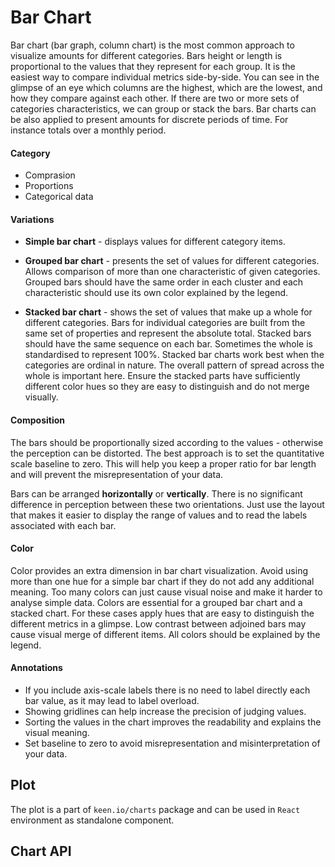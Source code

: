 

<Meta title="Visualizations / Bar Chart / Description" component={BarChart} />

# Bar Chart

Bar chart (bar graph, column chart) is the most common approach to visualize amounts for different categories. Bars height or length is proportional to the values that they represent for each group. It is the easiest way to compare individual metrics side-by-side. You can see in the glimpse of an eye which columns are the highest, which are the lowest, and how they compare against each other. If there are two or more sets of categories characteristics, we can group or stack the bars. Bar charts can be also applied to present amounts for discrete periods of time. For instance totals over a monthly period.

#### Category
- Comprasion
- Proportions
- Categorical data

#### Variations

- **Simple bar chart** - displays values for different category items.

- **Grouped bar chart** - presents the set of values for different categories. Allows comparison of more than one characteristic of given categories. Grouped bars should have the same order in each cluster and each characteristic should use its own color explained by the legend.

- **Stacked bar chart** - shows the set of values that make up a whole for different categories. Bars for individual categories are built from the same set of properties and represent the absolute total. Stacked bars should have the same sequence on each bar. Sometimes the whole is standardised to represent 100%. Stacked bar charts work best when the categories are ordinal in nature. The overall pattern of spread across the whole is important here. Ensure the stacked parts have sufficiently different color hues so they are easy to distinguish and do not merge visually.

#### Composition
The bars should be proportionally sized according to the values - otherwise the perception can be distorted. The best approach is to set the quantitative scale baseline to zero. This will help you keep a proper ratio for bar length and will prevent the misrepresentation of your data.

Bars can be arranged **horizontally** or **vertically**. There is no significant difference in perception between these two orientations. Just use the layout that makes it easier to display the range of values and to read the labels associated with each bar.

#### Color
Color provides an extra dimension in bar chart visualization. Avoid using more than one hue for a simple bar chart if they do not add any additional meaning. Too many colors can just cause visual noise and make it harder to analyse simple data.
Colors are essential for a grouped bar chart and a stacked chart. For these cases apply hues that are easy to distinguish the different metrics in a glimpse. Low contrast between adjoined bars may cause visual merge of different items. All colors should be explained by the legend.

#### Annotations
- If you include axis-scale labels there is no need to label directly each bar value, as it may lead to label overload.
- Showing gridlines can help increase the precision of judging values.
- Sorting the values in the chart improves the readability and explains the visual meaning.
- Set baseline to zero to avoid misrepresentation and misinterpretation of your data.

## Plot

The plot is a part of `keen.io/charts` package and can be used in `React` environment as standalone component.

<Preview>
  <Story id="visualizations-bar-chart-plot--plot" />
</Preview>

## Chart API

<Props of={BarChart} />
